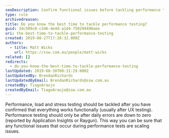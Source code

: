 ```yaml
---
seoDescription: Confirm functional issues before tackling performance testing to identify scaling problems.
type: rule
archivedreason:
title: Do you know the best time to tackle performance testing?
guid: 3dc509c0-c346-4e4d-a1d4-750299490aee
uri: the-best-time-to-tackle-performance-testing
created: 2019-08-27T17:28:32.000Z
authors:
  - title: Matt Wicks
    url: https://ssw.com.au/people/matt-wicks
related: []
redirects:
  - do-you-know-the-best-time-to-tackle-performance-testing
lastUpdated: 2019-08-30T00:31:29.000Z
lastUpdatedBy: BrendanRichards
lastUpdatedByEmail: BrendanRichards@ssw.com.au
createdBy: TiagoAraujo
createdByEmail: TiagoAraujo@ssw.com.au
---
```


Performance, load and stress testing should be tackled after you have confirmed that everything works functionally (usually after UX testing). Performance testing should only be after daily errors are down to zero (reported by Application Insights or Raygun). This way you can be sure that any functional issues that occur during performance tests are scaling issues.
